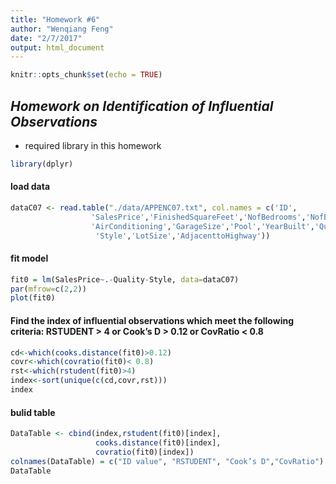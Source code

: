 ```yaml
---
title: "Homework #6"
author: "Wenqiang Feng"
date: "2/7/2017"
output: html_document
---
```


```r
knitr::opts_chunk$set(echo = TRUE)
```
## *Homework on Identification of Influential Observations*

* required library in this homework
```r
library(dplyr)
```
#### load data 
```r
dataC07 <- read.table("./data/APPENC07.txt", col.names = c('ID',  
                  'SalesPrice','FinishedSquareFeet','NofBedrooms','NofBathrooms',
                  'AirConditioning','GarageSize','Pool','YearBuilt','Quality',
                   'Style','LotSize','AdjacenttoHighway'))
```

#### fit model 
```r
fit0 = lm(SalesPrice~.-Quality-Style, data=dataC07)
par(mfrow=c(2,2))
plot(fit0)
```

#### Find the index of influential observations which meet the following criteria: RSTUDENT > 4 or Cook’s D > 0.12 or CovRatio < 0.8

```r
cd<-which(cooks.distance(fit0)>0.12)
covr<-which(covratio(fit0)< 0.8)
rst<-which(rstudent(fit0)>4)
index<-sort(unique(c(cd,covr,rst)))
index
```

#### bulid table 

```r
DataTable <- cbind(index,rstudent(fit0)[index],
                   cooks.distance(fit0)[index],
                   covratio(fit0)[index])
colnames(DataTable) = c("ID value", "RSTUDENT", "Cook’s D","CovRatio")
DataTable
```

